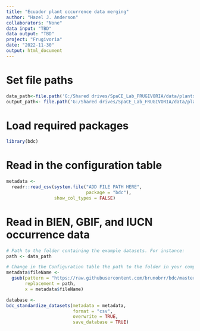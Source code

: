 ```yaml
---
title: "Ecuador plant occurrence data merging"
author: "Hazel J. Anderson"
collaborators: "None"
data input: "TBD"
data output: "TBD"
project: "Frugivoria"
date: "2022-11-30"
output: html_document
---
```


# Set file paths
```r
data_path<-file.path('G:/Shared drives/SpaCE_Lab_FRUGIVORIA/data/plants/L1')
output_path<- file.path('G:/Shared drives/SpaCE_Lab_FRUGIVORIA/data/plants/L2')
```

# Load required packages
```r
library(bdc)
```

# Read in the configuration table
```r
metadata <-
  readr::read_csv(system.file("ADD FILE PATH HERE",
                              package = "bdc"),
                  show_col_types = FALSE)
```

# Read in BIEN, GBIF, and IUCN occurrence data
```r
# Path to the folder containing the example datasets. For instance:
path <- data_path

# Change in the Configuration table the path to the folder in your computer containing the example datasets
metadata$fileName <-
  gsub(pattern = "https://raw.githubusercontent.com/brunobrr/bdc/master/inst/extdata/input_files/",
       replacement = path,
       x = metadata$fileName)
```


```r
database <-
bdc_standardize_datasets(metadata = metadata,
                         format = "csv",
                         overwrite = TRUE,
                         save_database = TRUE)
```

